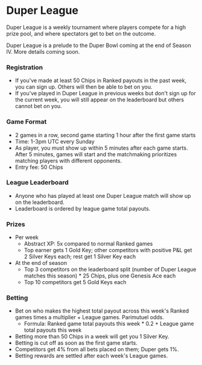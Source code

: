 # Duper League

Duper League is a weekly tournament where players compete for a high prize pool, and where spectators get to bet on the outcome.

Duper League is a prelude to the Duper Bowl coming at the end of Season IV. More details coming soon.

### Registration

- If you've made at least 50 Chips in Ranked payouts in the past week, you can sign up. Others will then be able to bet on you.
- If you've played in Duper League in previous weeks but don't sign up for the current week, you will still appear on the leaderboard but others cannot bet on you.

### Game Format

- 2 games in a row, second game starting 1 hour after the first game starts
- Time: 1-3pm UTC every Sunday
- As player, you must show up within 5 minutes after each game starts. After 5 minutes, games will start and the matchmaking prioritizes matching players with different opponents.
- Entry fee: 50 Chips

### League Leaderboard

- Anyone who has played at least one Duper League match will show up on the leaderboard.
- Leaderboard is ordered by league game total payouts.

### Prizes

- Per week
  - Abstract XP: 5x compared to normal Ranked games
  - Top earner gets 1 Gold Key; other competitors with positive P&L get 2 Silver Keys each; rest get 1 Silver Key each
- At the end of season
  - Top 3 competitors on the leaderboard split (number of Duper League matches this season) * 25 Chips, plus one Genesis Ace each
  - Top 10 competitors get 5 Gold Keys each

### Betting

- Bet on who makes the highest total payout across this week's Ranked games times a multiplier + League games. Parimutuel odds.
  - Formula: Ranked game total payouts this week * 0.2 + League game total payouts this week
- Betting more than 50 Chips in a week will get you 1 Silver Key.
- Betting is cut off as soon as the first game starts.
- Competitors get 4% from all bets placed on them; Duper gets 1%.
- Betting rewards are settled after each week's League games.